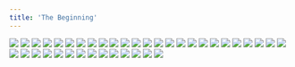 ```yaml
---
title: 'The Beginning'
---
```


![](/images/vampire-story/part-1/vamp1.jpg)
![](/images/vampire-story/part-1/vamp2.jpg)
![](/images/vampire-story/part-1/vamp3.jpg)
![](/images/vampire-story/part-1/vamp4.jpg)
![](/images/vampire-story/part-1/vamp5.jpg)
![](/images/vampire-story/part-1/vamp6.jpg)
![](/images/vampire-story/part-1/vamp7.jpg)
![](/images/vampire-story/part-1/vamp8.jpg)
![](/images/vampire-story/part-1/vamp9.jpg)
![](/images/vampire-story/part-1/vamp10.jpg)
![](/images/vampire-story/part-1/vamp11.jpg)
![](/images/vampire-story/part-1/vamp12.jpg)
![](/images/vampire-story/part-1/vamp13.jpg)
![](/images/vampire-story/part-1/vamp14.jpg)
![](/images/vampire-story/part-1/vamp15.jpg)
![](/images/vampire-story/part-1/vamp16.jpg)
![](/images/vampire-story/part-1/vamp17.jpg)
![](/images/vampire-story/part-1/vamp18.jpg)
![](/images/vampire-story/part-1/vamp19.jpg)
![](/images/vampire-story/part-1/vamp20.jpg)
![](/images/vampire-story/part-1/vamp21.jpg)
![](/images/vampire-story/part-1/vamp22.jpg)
![](/images/vampire-story/part-1/vamp23.jpg)
![](/images/vampire-story/part-1/vamp24.jpg)
![](/images/vampire-story/part-1/vamp25.jpg)
![](/images/vampire-story/part-1/vamp26.jpg)
![](/images/vampire-story/part-1/vamp27.jpg)
![](/images/vampire-story/part-1/vamp28.jpg)
![](/images/vampire-story/part-1/vamp29.jpg)
![](/images/vampire-story/part-1/vamp30.jpg)
![](/images/vampire-story/part-1/vamp31.jpg)
![](/images/vampire-story/part-1/vamp32.jpg)
![](/images/vampire-story/part-1/vamp33.jpg)
![](/images/vampire-story/part-1/vamp34.jpg)
![](/images/vampire-story/part-1/vamp35.jpg)
![](/images/vampire-story/part-1/vamp36.jpg)
![](/images/vampire-story/part-1/vamp37.jpg)
![](/images/vampire-story/part-1/vamp38.jpg)
![](/images/vampire-story/part-1/vamp39.jpg)